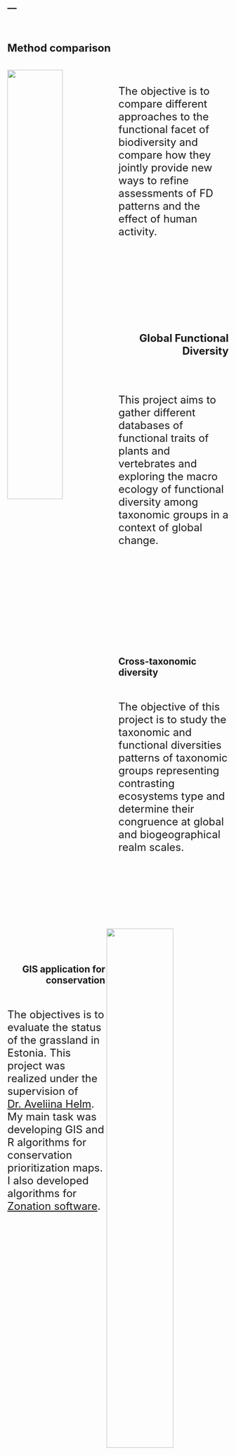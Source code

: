 ---
---
<link rel="stylesheet" href="styles.css" type="text/css">

<br>
<h2 align="left"><b><font size="+2">Method comparison</font></b></h2>
<br>
<img src="data/world.png" style="width:50%; border:1px; margin-right: 1px" align="left">  
<br>
<right> <font size="+2">The objective is to compare different approaches to the functional facet of biodiversity and compare how they jointly provide new ways to refine assessments of FD patterns and the effect of human activity. </font></right>  

<br>
<br>
<br>
<br>
<br>
<br>
<br>
<br>
<br>
<br>

<h2 align="right"><b><font size="+2">Global Functional Diversity</font></b></h2>
<br>
<img src="data/glob.jpg" style="width:55%; border:1px; margin-right: 1px" align="right">  
<br>

<left><font size="+2"> This project aims to gather different databases of functional traits of plants and vertebrates and exploring the macro ecology of functional diversity among taxonomic groups in a context of global change.</font> </left>

<br>
<br>
<br>
<br>
<br>
<br>
<br>
<br>
<br>
<br>
<br>
<br>

<h2 align="left"><b>Cross-taxonomic diversity</b></h2>
<img src="data/crossTaxa.png" style="width:50%; border:1px; margin-right: 1px" align="left">  
<br>
<right> <font size="+2">The objective of this project is to study the taxonomic and functional diversities patterns of taxonomic groups representing contrasting ecosystems type and determine their congruence at global and biogeographical realm scales. </font></right> 
<br>
<br>
<br>
<br>
<br>
<br>
<br>
<br>
<br>
<br>
<br>
<br>
<br>

<h2 align="right"><b>GIS application for conservation</b></h2>
<img src="data/GIS.png" style="width:50%; border:1px; margin-right: 1px" align="right">  
<br>
<left> <font size="+2">The objectives is to evaluate the status of the grassland in Estonia. This project was realized under the supervision of [Dr. Aveliina Helm](https://landscape.ut.ee/people/aveliina-helm/?lang=en). My main task was developing GIS and R algorithms for conservation prioritization maps. I also developed algorithms for [Zonation software](https://www.syke.fi/en-US/Research__Development/Nature/Specialist_work/Zonation_in_Finland/Zonation_software).</font> </left>    
<br>
<br>
<br>
<br>
<br>
<br>
<br>
<br>
<br>
<br>
<br>